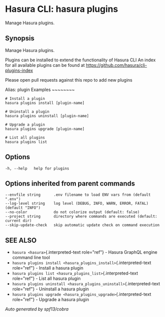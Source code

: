 
Hasura CLI: hasura plugins
==========================

Manage Hasura plugins.

Synopsis
--------

Manage Hasura plugins.

Plugins can be installed to extend the functionality of Hasura CLI An
index for all available plugins can be found at
<https://github.com/hasura/cli-plugins-index>

Please open pull requests against this repo to add new plugins

Alias: plugin Examples \~\~\~\~\~\~\~\~

    # Install a plugin
    hasura plugins install [plugin-name]

    # Uninstall a plugin
    hasura plugins uninstall [plugin-name]

    # Upgrade a plugin
    hasura plugins upgrade [plugin-name]

    # List all plugins
    hasura plugins list

Options
-------

    -h, --help   help for plugins

Options inherited from parent commands
--------------------------------------

    --envfile string      .env filename to load ENV vars from (default ".env")
    --log-level string    log level (DEBUG, INFO, WARN, ERROR, FATAL) (default "INFO")
    --no-color            do not colorize output (default: false)
    --project string      directory where commands are executed (default: current dir)
    --skip-update-check   skip automatic update check on command execution

SEE ALSO
--------

-   `hasura <hasura>`{.interpreted-text role="ref"} - Hasura GraphQL
    engine command line tool
-   `hasura plugins install <hasura_plugins_install>`{.interpreted-text
    role="ref"} - Install a hasura plugin
-   `hasura plugins list <hasura_plugins_list>`{.interpreted-text
    role="ref"} - List all hasura plugin
-   `hasura plugins uninstall <hasura_plugins_uninstall>`{.interpreted-text
    role="ref"} - Uninstall a hasura plugin
-   `hasura plugins upgrade <hasura_plugins_upgrade>`{.interpreted-text
    role="ref"} - Upgrade a hasura plugin

*Auto generated by spf13/cobra*
